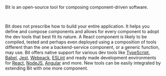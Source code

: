 
Bit is an open-source tool for composing component-driven software.

<!--
suggestion: maybe it's better to be consistent with how we describe bit as "an open-source tool for component driven-development."
describing it as 'composing [..] software' may seem to users unfamiliar with Bit's philosophy/terminology, as something more limited (as if bit is only capable of performing compositions)
-->

<ComponentCardGroup components={bitComponent} className={styles.bitCard} />
<br />

<!-- Every independent component built, compounds in value and becomes an asset
for the developer, the team and the entire organization and can be used for the definition and development of new products.  -->

<WhatIsBitSmall components={bitComponent} />

<!-- **As a developer, imagine having a single mini-repository for each of your components, and a dev experience that makes the development of them seamless together.**
As an architect, imagine having your entire software architecture built from service-oriented components, sorted and controlled on a single architectural graph, it is like scaling
Microservices for everything. As a designer, think of composing a design out of symbols, each symbol is independent and reusable.
 -->

Bit does not prescribe how to build your entire application. It helps you define and compose components and allows for every component to adopt the dev tools that best fit its nature.
A React component is likely to be compiled, tested and perhaps even deployed using a composition of tools different than the one a backend-service component, or a generic function, may use.
Bit offers native support for various dev tools like [TypeScript](/tools/typescript), [Babel](/tools/babel), [Jest](/tools/jest), [Webpack](/tools/webpack), [ESLint](/tools/eslint) and
ready made development environments for [React](/frameworks/react), [NodeJS](/frameworks/node), [Angular](/envs/angular) and more. New tools can be easily integrated by
extending Bit with one more component.

<!-- Building in components promotes good software design practices like single responsibility principle, separation of concerns and encapsulation. It helps drive symmetry between
product requirements, architecture and the organization structure allowing development to scale to more teams owning specific product responsibilities.
 -->
